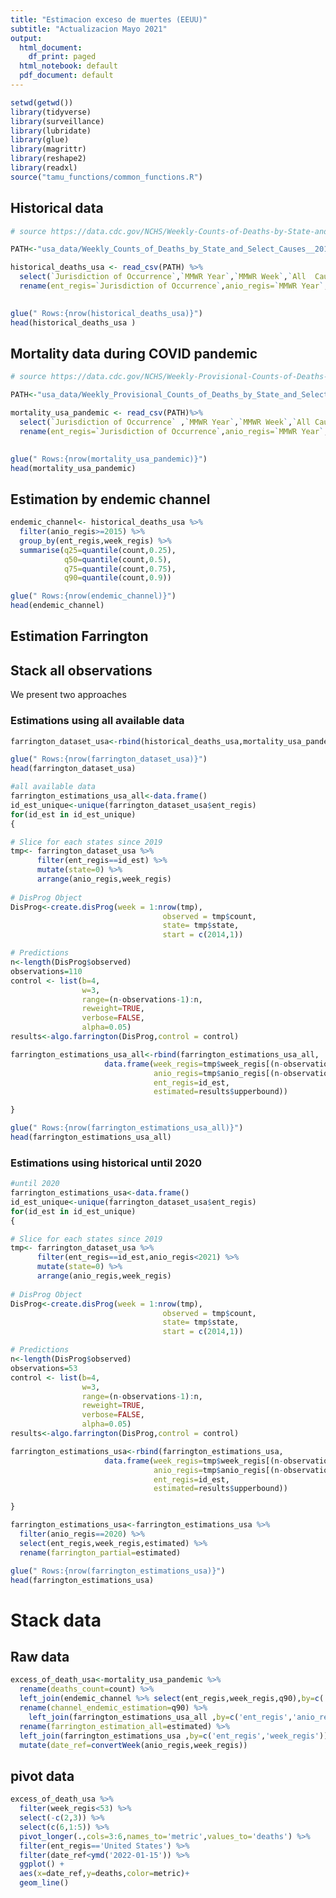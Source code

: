 ```yaml
---
title: "Estimacion exceso de muertes (EEUU)"
subtitle: "Actualizacion Mayo 2021"
output:
  html_document:
    df_print: paged
  html_notebook: default
  pdf_document: default
---
```


```r
setwd(getwd())
library(tidyverse)
library(surveillance)
library(lubridate)
library(glue)
library(magrittr)
library(reshape2)
library(readxl)
source("tamu_functions/common_functions.R")
```




## Historical data


```r

# source https://data.cdc.gov/NCHS/Weekly-Counts-of-Deaths-by-State-and-Select-Causes/3yf8-kanr/data

PATH<-"usa_data/Weekly_Counts_of_Deaths_by_State_and_Select_Causes__2014-2019.csv"

historical_deaths_usa <- read_csv(PATH) %>% 
  select(`Jurisdiction of Occurrence`,`MMWR Year`,`MMWR Week`,`All  Cause`) %>%
  rename(ent_regis=`Jurisdiction of Occurrence`,anio_regis=`MMWR Year`,week_regis=`MMWR Week`,count=`All  Cause`)
  


```

```r
glue(" Rows:{nrow(historical_deaths_usa)}")
head(historical_deaths_usa )
```


## Mortality data during COVID pandemic

```r

# source https://data.cdc.gov/NCHS/Weekly-Provisional-Counts-of-Deaths-by-State-and-S/muzy-jte6/data

PATH<-"usa_data/Weekly_Provisional_Counts_of_Deaths_by_State_and_Select_Causes__2020-2022.csv"

mortality_usa_pandemic <- read_csv(PATH)%>% 
  select(`Jurisdiction of Occurrence` ,`MMWR Year`,`MMWR Week`,`All Cause`)%>%
  rename(ent_regis=`Jurisdiction of Occurrence`,anio_regis=`MMWR Year`,week_regis=`MMWR Week`,count=`All Cause`)
  

```

```r
glue(" Rows:{nrow(mortality_usa_pandemic)}")
head(mortality_usa_pandemic)
```



## Estimation by endemic channel


```r

endemic_channel<- historical_deaths_usa %>%
  filter(anio_regis>=2015) %>% 
  group_by(ent_regis,week_regis) %>% 
  summarise(q25=quantile(count,0.25),
            q50=quantile(count,0.5),
            q75=quantile(count,0.75),
            q90=quantile(count,0.9))

```


```r
glue(" Rows:{nrow(endemic_channel)}")
head(endemic_channel)
```



## Estimation Farrington 

## Stack all observations

We present two approaches 



### Estimations using all available data

```r
farrington_dataset_usa<-rbind(historical_deaths_usa,mortality_usa_pandemic)

```

```r
glue(" Rows:{nrow(farrington_dataset_usa)}")
head(farrington_dataset_usa)
```



```r

#all available data
farrington_estimations_usa_all<-data.frame()
id_est_unique<-unique(farrington_dataset_usa$ent_regis)
for(id_est in id_est_unique)
{

# Slice for each states since 2019
tmp<- farrington_dataset_usa %>% 
      filter(ent_regis==id_est) %>%
      mutate(state=0) %>% 
      arrange(anio_regis,week_regis)
    
# DisProg Object
DisProg<-create.disProg(week = 1:nrow(tmp),
                                  observed = tmp$count,
                                  state= tmp$state,
                                  start = c(2014,1))

# Predictions
n<-length(DisProg$observed)
observations=110
control <- list(b=4,
                w=3,
                range=(n-observations-1):n,
                reweight=TRUE, 
                verbose=FALSE,
                alpha=0.05)
results<-algo.farrington(DisProg,control = control)

farrington_estimations_usa_all<-rbind(farrington_estimations_usa_all,
                     data.frame(week_regis=tmp$week_regis[(n-observations-1):n],
                                anio_regis=tmp$anio_regis[(n-observations-1):n],
                                ent_regis=id_est,
                                estimated=results$upperbound))

}

```





```r
glue(" Rows:{nrow(farrington_estimations_usa_all)}")
head(farrington_estimations_usa_all)
```



### Estimations using historical until 2020


```r

#until 2020
farrington_estimations_usa<-data.frame()
id_est_unique<-unique(farrington_dataset_usa$ent_regis)
for(id_est in id_est_unique)
{

# Slice for each states since 2019
tmp<- farrington_dataset_usa %>% 
      filter(ent_regis==id_est,anio_regis<2021) %>%
      mutate(state=0) %>% 
      arrange(anio_regis,week_regis)
    
# DisProg Object
DisProg<-create.disProg(week = 1:nrow(tmp),
                                  observed = tmp$count,
                                  state= tmp$state,
                                  start = c(2014,1))

# Predictions
n<-length(DisProg$observed)
observations=53
control <- list(b=4,
                w=3,
                range=(n-observations-1):n,
                reweight=TRUE, 
                verbose=FALSE,
                alpha=0.05)
results<-algo.farrington(DisProg,control = control)

farrington_estimations_usa<-rbind(farrington_estimations_usa,
                     data.frame(week_regis=tmp$week_regis[(n-observations-1):n],
                                anio_regis=tmp$anio_regis[(n-observations-1):n],
                                ent_regis=id_est,
                                estimated=results$upperbound))

}

farrington_estimations_usa<-farrington_estimations_usa %>% 
  filter(anio_regis==2020) %>% 
  select(ent_regis,week_regis,estimated) %>% 
  rename(farrington_partial=estimated)

```





```r
glue(" Rows:{nrow(farrington_estimations_usa)}")
head(farrington_estimations_usa)
```







# Stack data


## Raw data

```r
excess_of_death_usa<-mortality_usa_pandemic %>% 
  rename(deaths_count=count) %>% 
  left_join(endemic_channel %>% select(ent_regis,week_regis,q90),by=c('ent_regis','week_regis')) %>% 
  rename(channel_endemic_estimation=q90) %>% 
    left_join(farrington_estimations_usa_all ,by=c('ent_regis','anio_regis','week_regis')) %>% 
  rename(farrington_estimation_all=estimated) %>% 
  left_join(farrington_estimations_usa ,by=c('ent_regis','week_regis')) %>% 
  mutate(date_ref=convertWeek(anio_regis,week_regis))

```



## pivot data

```r
excess_of_death_usa %>%
  filter(week_regis<53) %>% 
  select(-c(2,3)) %>% 
  select(c(6,1:5)) %>%
  pivot_longer(.,cols=3:6,names_to='metric',values_to='deaths') %>% 
  filter(ent_regis=='United States') %>% 
  filter(date_ref<ymd('2022-01-15')) %>%
  ggplot() +
  aes(x=date_ref,y=deaths,color=metric)+
  geom_line()


```






